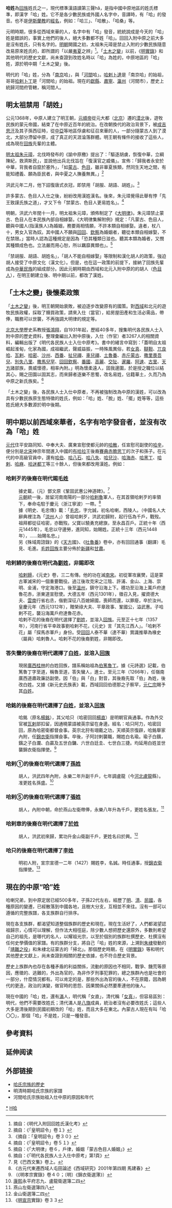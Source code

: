{{姓氏
|姓氏=哈
|拼音=Hǎ
|中国大陆=Ha
|台湾=
|香港=Ha
|澳门=
|新加坡=
|马来西亚=
|越南=Ha
|韩国=
|反切=
|同音字=
|堂号=
|郡望=
}}

'''哈姓'''為[[回族|回族]]姓氏之一，現代標準漢語讀第三聲hǎ，是指中國中原地區的姓氏標準，即漢字「哈」姓。它不是各少數民族或外國人名字中，音譯時，有「哈」的發音。也不是[[伊斯蘭教|伊斯蘭教]]的[[經名|經名]]，例如：「哈三」、「哈散」、「哈桑」等。

元明時期，很多從西域來華的人，名字中有「哈」發音，統統說成是今天的「哈」姓是錯誤的，事實上他們的後人，絕大多數都不姓「哈」。回回入附中原之前大多是沒有姓氏，只有名字的。[[明朝|明朝]]開國之初，太祖朱元璋是禁止入附的少數民族隨意改易原來姓氏的，即所謂的「以嚴[[夷|夷]][[夏|夏]]之辨」<ref>摘自：《明代入附回回姓氏漢化考》</ref>。「[[土木之變|土木之變]]」以前，《[[明實錄|明實錄]]》和其他明代的歷史文獻，尚未查證到改姓名時以「哈」為姓的，中原地區的「哈」姓，源於明中期「土木之變」後。

明代的「哈」姓，分為「[[南京|南京]]哈」，與「[[河間|河間]]哈」。[[哈剌卜達|哈剌卜達]]是「南京哈」的始祖，哥哥[[哈剌卜丁|哈剌卜丁]]是「河間哈」的始祖。現在的[[獻縣|獻縣]]、[[肅寧|肅寧]]、[[瀛州|瀛州]]（河間市），歷史上統歸河間府管轄，稱河間人。

== 明太祖禁用「胡姓」 ==
公元1368年，中原人建立了明王朝，[[元順帝|元順帝]]從元大都（[[北京|北京]]）遷的[[漠北|漠北]]後，遊牧民族的蒙元帝國，結束了在中原近百年的統治。在改朝換代的政治背景下，被[[成吉思汗|成吉思汗]]及其子孫西征時，從[[中亞|中亞]]等地區俘虜和征召來華的人，一部分隨蒙古人到了漠北，大部分滯留中原，成了真正的天涯淪落群體。明王朝有條件的接收了這些人，成為現在[[回族|回族]]先輩的主體。

[[明太祖|明太祖]][[朱元璋|朱元璋]]，北伐時發布的《諭中原檄》提出了：「驅逐胡虜，恢復中華，立綱陳紀，救濟斯民」，並說他出兵北伐旨在「復漢官之威儀」。宣佈：「歸我者永安於中華，背我者自竄於塞外」，「如[[蒙古|蒙古]]、[[色目人|色目]]，雖非華夏族類，然同生天地之間，有能知禮義、願為臣民者，與中夏之人撫養無異。」<ref>摘自：《「皇明詔令」卷１》</ref>

洪武元年二月，他下詔復唐式衣冠，即禁用「胡服、胡語、胡姓」。<ref>《摘自：「皇明詔令」卷３０》</ref>

許多蒙古、色目人入仕之後，紛紛改用漢姓漢名。後來，朱元璋覺得此舉有悖「先王致謹氏族之道」，才又下令「禁蒙古、色目人更易姓名」。<ref>摘自：《「皇明詔令」卷５１》</ref>

明朝，洪武六年閏十一月，明太祖朱元璋，頒佈制定了《[[大明律|大明律]]》。朱元璋禁止蒙古、色目人在本民族內部自相嫁娶。《大明律集解附例》規定：「凡蒙古、色目人，聽與中國人(指漢族人)為婚姻，務要兩相情願，不許本類自相嫁娶。違者，杖八十，男女入官為奴。其中國人不願與[[回回|回回]]、[[欽察|欽察]]為婚姻者，聽從本類自相嫁娶，不在禁限。」當時人認為這種規定是因為「恐其種類日滋也。聽其本類為婚者，又憫其種類成色也。立法嚴而用心恕，所以羈靡異類也」。<ref>摘自：《「大明律」卷６，戶律，婚姻「蒙古色目人婚姻」》</ref>

「禁胡服、胡語、胡姓名」，「胡人不能自相嫁娶」等限制和漢化胡人的政策，強迫胡人接受了中原文化（漢文化）。但是，也在這一政策的前提下，接納了回族先輩成為[[中華民族|中華民族]]的組成部分。因此元朝時期由西域和北元入附中原的的胡人（[[色目人|色目人]]），在明王朝建立後、明中期以前，都改了漢姓。

== 「土木之變」後懷柔政策 ==
「[[土木之變|土木之變]]」後，明王朝開始衰敗，被迫逐步改變原有的國策。對[[西域|西域]]和北元的遊牧民族政權，採取了贖買政策，請來入仕（當官），給房屋田產和生活必需品，帶俸，職務可以世襲，不再強調大明律的規定等。

[[北京大學|北京大學]]歷史系教授[[張鴻翔|張鴻翔]]，自1931年起，歷經40多年，搜集明代各民族人士入附中原的歷史資料，整理彙編出入附中原後，入仕（作官）者3267人的相關資料，編輯出版了《明代各民族人士入仕中原考》。書中的緒言中寫到：「蓋明自太祖崛起淮甸，化家為國，成祖繼武，聲威益振，一時殊風異俗，若[[女真|女真]]、[[韃靼|韃靼]]、[[兀良哈|兀良哈]]、[[瓦剌|瓦剌]]、[[哈密|哈密]]、[[沙州|沙州]]、[[西番|西番]]、[[扯兒禪|扯兒禪]]、[[車兒禪|車兒禪]]、[[土魯番|土魯番]]、[[赤斤蒙古|赤斤蒙古]]、[[撒里畏吾兒|撒里畏吾兒]]、[[別失八里|別失八里]]、[[撒馬兒罕|撒馬兒罕]]、[[回回欽察|回回欽察]]、[[番國|番國]]、[[高麗|高麗]]、[[交阯|交阯]]、[[暹羅|暹羅]]、[[阿速|阿速]]、[[古里|古里]]、[[天方|天方]]諸部族，畏威懷德，相率內附。」明為懷柔遠人，固我邊圍，於是授之職位以結其心，賜之田園以固其志，而來歸者逐樂不思蜀，改名易姓，佔籍華土，久而乃為中原之新氏族矣。<ref>摘自：《「明代各民族人士入仕中原考」第1頁》</ref>

「土木之變」後，各民族人士入仕中原者，不再被強制改為中原的漢姓，可以改為具有少數民族原生態特徵的姓氏，例如：「哈」姓、「脫」姓、「擺」姓等等，這些姓氏絕大多數源於明中後期。

== 明中期以前西域來華者，名字有哈字發音者，並沒有改為「哈」姓 ==
[[元代|元代]]住平安路同知、中奉大夫、廣東宣慰使都元帥的[[哈散|哈散]]，任宣慰司副使的[[哈辛|哈辛]]，便分別是[[北宋|北宋]]神宗年間進入中國的[[布哈拉|布哈拉]]王後裔[[賽典赤贍思丁|賽典赤贍思丁]]的次子和孫子。在元代的中高級官員中，還有[[哈伯|哈伯]]、[[哈八石|哈八石]]、[[哈八失|哈八失]]、[[哈兒沙|哈兒沙]]、[[哈海赤|哈海赤]]、[[哈黑丁|哈黑丁]]、[[哈剌|哈剌]]、[[哈麻|哈麻]]、[[哈迷都丁|哈迷都丁]]等三十餘人，但後來都改用漢姓。例如：

=== 哈剌歹的後裔在明代賜[[毛姓|毛姓]] ===
:據史載，（元）鄧文原《鞏固武惠公神道碑》。<ref>見《巴西文集》卷上。</ref>
:[[元朝|元朝]]統一後，居留河南南陽的一部分[[哈剌魯|哈剌魯]]軍人，在其首領哈剌歹的率領下，奉命屯駐于慶元（浙江寧波）一帶。<ref>《古元代東遷西域人屯田論述《西域研究》2001年第四期 馬建春》</ref>
:據《明史、毛忠傳》載：「[[毛忠|毛忠]]，字允誠，初名哈喇，西陵人。（中國名人大辭典裡注為「[[涼州|涼州]]人」）曾祖哈剌歹，洪武初歸附，起行伍為千戶，戰歿。祖拜都從征哈密，亦戰歿。父寶以驍勇充總旗，至永昌百戶。正統十年（西元1445年），毛忠以守邊勞，進同知，始賜姓。正統十三年（西元1448年），……始賜名忠。」
:另《殊域周諮錄》的《[[天方|天方]]國》、《[[吐魯番|吐魯番]]》卷中，亦有回回通事（翻譯）毛見、毛進。[[毛姓|毛姓]][[回族|回族]]主要分佈於[[新疆|新疆]]和[[甘肅|甘肅]]。

=== 哈剌䚟的後裔在明代為[[劉姓|劉姓]]，非賜即改 ===
:[[哈剌䚟|哈剌䚟]]，《元史》卷，三二有傳。他的功在滅[[南宋|南宋]]。初從軍攻襄樊，這是蒙古軍滅宋的一個重要戰役。過江後攻克宋之江陰、許浦、金山、上海、崇明、金浦，守定海港口。後至[[溫州|溫州]]，鎮守沿海上下。積功至沿海上萬戶府達魯花赤，浙東道宣慰使。大德五年（西元1301年），徵召入見，擢資德大夫、[[雲南|雲南]]行省右丞，偕劉深征八百媳婦國，喪師而還，以罪廢，卒於汝州。皇慶元年（西元1312年），贈榮祿大夫、平章政事、鞏國公，溢武惠。子哈剌不花，襲沿海萬戶府達魯花赤。
:哈剌不花的後裔在明代選擇了[[劉姓|劉姓]]，並溶入[[回族|回族]]。元至正十七年（1357年），河南行省平幸政事劉哈剌不花，《元史》言「其先江西人」。「哈剌不花」屬「探馬赤軍戶」身份。受[[回回|回回]]人泰不華（達不華）賞識推舉為椽史（屬員）哈剌魯人。哈剌不花的後裔劉姓，非賜即改。

=== 答失蠻的後裔在明代選擇了[[白姓|白姓]]，並溶入[[回族|回族]] ===
:現居[[廣西|廣西]][[桂林|桂林]]的白姓回族，譜系稱始祖為[[伯篤魯丁|伯篤魯丁]]。據《元詩選》記載，伯篤魯丁字至道，稱魯至道，答失蠻人，進士。至元三年（1266年），任嶺南廣西道肅政廉訪副使。因「伯」與「白」對音，其後裔先取「伯」為姓，後改白姓。又據《新元史氏族表》載，西域回回伯德那之子察罕，[[元仁宗|元仁宗]]賜予其[[白姓|白姓]]。

=== 哈銘的後裔在明代選擇了[[白姓|白姓]]，並溶入[[回族|回族]] ===
:哈銘（原名[[楊銘|楊銘]]），其父哈只（哈密回回[[楊直|楊直]]）是明朝官員通事。作為外交官被[[瓦剌|瓦剌]]部扣留，因通曉蒙語被英宗留在身邊。經名：哈只阿力，哈密回回，原為哈密衛都督僉事。英宗北狩有翊戴之功，天順英宗復辟，哈銘舉家內附，任[[錦衣衛|錦衣衛]]指揮僉事。卒後，子阿討剌襲職，賜姓白名瑜。瑜子白鑌，鑌之子白瀾、白贏及五世白鏞、六世白廷圭、七世白三捷。均延用白姓並世襲錦衣衛指揮使。<ref>（《明孝宗實錄》卷４０；〔明〕《錦衣衛選薄》）</ref>

=== 哈剌①的後裔在明代選擇了[[孫姓|孫姓]] ===
:胡人，洪武四年內附，永樂二年升副千戶，七年調盧龍（今[[河北|河北]][[盧龍|盧龍]]縣）。准更姓名孫盛。<ref>[[康熙|康熙]]永平府志九、盧龍衛選簿二四</ref>

=== 哈剌⑤的後裔在明代選擇了[[張姓|張姓]] ===
:胡人，內附中朝，命於燕山左衛帶俸，永樂八年升為千戶，更姓名張友。<ref>燕山左衛選簿四八</ref>

=== 哈剌章的後裔在明代選擇了[[於姓|於姓]] ===
:胡人，洪武初來歸，累功升金山衛副千戶，更姓名曰於興。<ref>金山衛選簿二四</ref>

=== 哈只的後裔在明代選擇了[[李姓|李姓]] ===
:明初人附，宣宗宣德一二年（1427）賜姓李，名誠。時任通事，授[[錦衣衛|錦衣衛]]指揮使。<ref>《[[明宣宗|明宣宗]]實錄》卷３３</ref>

== 現在的中原“哈”姓 ==
哈喇兄弟，到中原定居已經500多年，子孫22代左右，經歷了[[明|明]]、[[清|清]]、[[中華民國|民國]]，各種原因的變遷，已經散落到中國各地，且樹大分支，互相並不來往。沒有一部可以遵循的完整族譜，各支族群自行排序。

現在各支族群，都渴望知道整個族群的歷史和現在。現在生活好了，人們都渴望認祖歸宗，心情可以理解，但作法大相徑庭，除少數人想把歷史還原外，多數則希望自己的祖先，是哪代的名人，以耀祖光宗，以至於個別的族群杜撰歷史、杜撰沒有任何史學價值的家譜。有的族群分支，將自己「哈」姓的來源，上溯到[[朱棣|朱棣]]發動的「[[靖難之役|靖難之役]]」和朱棣北征蒙古的「掃北」。那個歷史時期，在《[[明實錄|明實錄]]》等和明代其他歷史文獻上，尚未查證到相關的歷史依據，也不符合歷史背景。

歷史上族群內也存在各種矛盾的利益關係，流動的原因也不相同，戰爭、饑荒等原因，應徵的、逃難的，外出為官的，為非作歹刑事犯罪的，總之族群內也是社會的一部分，什麼情況都有。可以肯定的是，那些外出為官的後人，不在原籍，因為朝代的更迭，政治的演變，做官時的恩怨、因果關係必然要牽連他的後人。

現在中國的「哈」姓，還有[[滿|滿]]人，明代稱「女直」，清代稱「[[女真|女真]]」，但容易區別：明代，他們不需要改姓氏；清代滿人是[[八旗|八旗]]成員，統治者沒有必要改姓氏；這些人大多是清後期到民國初期改的「哈」姓，而且大多在東北。內蒙古人現在有叫「哈〇〇」，那個「哈」不是姓，只是一種發音。

== 參考資料 ==
{{reflist}}

== 延伸阅读 ==
{{Wikisource further reading}}

== 外部链接 ==
* [http://hi.baidu.com/%B9%FE%CA%CF%BA%F3%C8%CB%F0%A9%D4%C2%D7%A8%C0%B8 哈氏宗族的歷史] {{Wayback|url=http://hi.baidu.com/%B9%FE%CA%CF%BA%F3%C8%CB%F0%A9%D4%C2%D7%A8%C0%B8 |date=20110323075955 }}
* 明清時期哈氏宗族的家譜
* 河間哈氏宗族始祖入仕中原的原因和年代

[[Category:哈姓|*]]
[[Category:漢姓|H哈]]